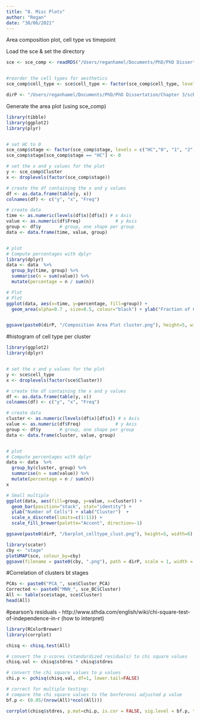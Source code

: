 ```yaml
---
title: "8. Misc Plots"
author: "Regan"
date: "30/06/2021"
---
```


Area composition plot, cell type vs timepoint


Load the sce & set the directory
```r
sce <- sce_comp <- readRDS("/Users/reganhamel/Documents/PhD/PhD Dissertation/Chapter 3/scRNAseq/4. Cellassign/sce.RDS")


#reorder the cell types for aesthetics 
sce_comp$cell_type <- sce$cell_type <- factor(sce_comp$cell_type, levels=c("Neutrophil","Dendritic_Cells","Macrophage","Microglia"))

dirP <- "/Users/reganhamel/Documents/PhD/PhD Dissertation/Chapter 3/scRNAseq/Misc Plots/"
```

Generate the area plot (using sce_comp)
```r
library(tibble)
library(ggplot2)
library(plyr)


# set HC to 0
sce_comp$stage <- factor(sce_comp$stage, levels = c("HC","0", "1", "2", "3", "10", "21"))
sce_comp$stage[sce_comp$stage == "HC"] <- 0

# set the x and y values for the plot
y <- sce_comp$Cluster
x <- droplevels(factor(sce_comp$stage))

# create the df containing the x and y values
df <- as.data.frame(table(y, x))
colnames(df) <- c("y", "x", "Freq")

# create data
time <- as.numeric(levels(df$x)[df$x]) # x Axis
value <- as.numeric(df$Freq)             # y Axis
group <- df$y       # group, one shape per group
data <- data.frame(time, value, group)


# plot
# Compute percentages with dplyr
library(dplyr)
data <- data  %>%
  group_by(time, group) %>%
  summarise(n = sum(value)) %>%
  mutate(percentage = n / sum(n))

# Plot
# Plot
ggplot(data, aes(x=time, y=percentage, fill=group)) + 
  geom_area(alpha=0.7 , size=0.5, colour="black") + ylab("Fraction of Cells") + scale_x_continuous(name ="Day Post-SCI", breaks=c(0,1,2, 3, 10, 21), labels=c("0"="HC","1"="1","2"="2", "3"="3", "10"="10", "21"="21"))+ scale_fill_brewer(palette="Accent", direction=-1)


ggsave(paste0(dirP, "/Composition Area Plot cluster.png"), height=5, width=6)
```

#histogram of cell type per cluster
```r
library(ggplot2)
library(dplyr)


# set the x and y values for the plot
y <- sce$cell_type
x <- droplevels(factor(sce$Cluster))

# create the df containing the x and y values
df <- as.data.frame(table(y, x))
colnames(df) <- c("y", "x", "Freq")

# create data
cluster <- as.numeric(levels(df$x)[df$x]) # x Axis
value <- as.numeric(df$Freq)             # y Axis
group <- df$y       # group, one shape per group
data <- data.frame(cluster, value, group)


# plot
# Compute percentages with dplyr
data <- data  %>%
  group_by(cluster, group) %>%
  summarise(n = sum(value)) %>%
  mutate(percentage = n / sum(n))
x

# Small multiple
ggplot(data, aes(fill=group, y=value, x=cluster)) + 
  geom_bar(position="stack", stat="identity") +
  ylab("Number of Cells") + xlab("Cluster")  + 
  scale_x_discrete(limits=c(1:11)) +
  scale_fill_brewer(palette="Accent", direction=-1) 

ggsave(paste0(dirP, "/barplot_celltype_clust.png"), height=5, width=6)

```

```r
library(scater)
cby <- "stage"
plotUMAP(sce, colour_by=cby)
ggsave(filename = paste0(cby, ".png"), path = dirP, scale = 1, width = 8, height = 8,  dpi = 300, limitsize = TRUE)

```
#Correlation of clusters bt stages
```r
PCAs <- paste0("PCA_", sce$Cluster_PCA)
Corrected <- paste0("MNN_", sce_BC$Cluster)
All <- table(sce$stage, sce$Cluster)
head(All)
```

#pearson's residuals
- http://www.sthda.com/english/wiki/chi-square-test-of-independence-in-r (how to interpret)
```r
library(RColorBrewer)
library(corrplot)

chisq <- chisq.test(All)

# convert the z-scores (standardized residuals) to chi square values
chisq.val <- chisq$stdres * chisq$stdres

# convert the chi square values to p values
chi.p <- pchisq(chisq.val, df=1, lower.tail=FALSE) 

# correct for multiple testing:
# compare the chi square values to the bonferonni adjusted p value
bf.p <- (0.05/(nrow(All)*ncol(All)))

corrplot(chisq$stdres, p.mat=chi.p, is.cor = FALSE, sig.level = bf.p, tl.col = "black", method="color", cl.length =10 )

```


